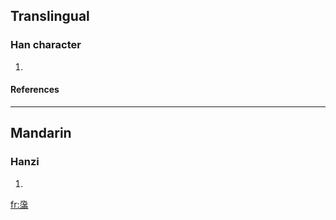 ==Translingual==
===Han character===
{{Han char|rn=85|rad=水|as=14|sn=18|four=1212<sub>7</sub>|canj=水水廿月 (EETB)}}
# {{defn|Han|sort=水14}}
====References====
{{Han ref|kx=0657.361|dkj=18628|hdz=31765.100|uh=6FF7|ud=28663|bh=EFF7|bd=61431}}

----
==Mandarin==
===Hanzi===
{{cmn-hanzi|pin=[[fèi]] ([[fei4]])|wg=fei<sup>4</sup>}}
# {{defn|Mandarin}}

[[fr:濷]]